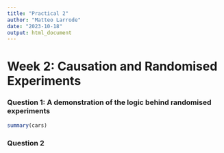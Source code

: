 ```yaml
---
title: "Practical 2"
author: "Matteo Larrode"
date: "2023-10-18"
output: html_document
---
```


# Week 2: Causation and Randomised Experiments

### Question 1: A demonstration of the logic behind randomised experiments

```r
summary(cars)
```

### Question 2
